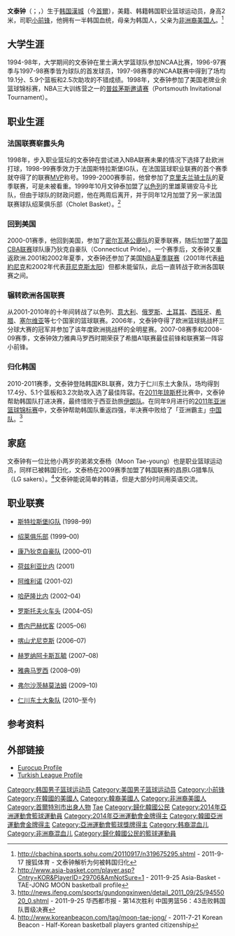 {{Link style|time=2015-12-11T09:12:20+00:00}}
{{篮球运动员
|name = 文泰钟<br />문태종<br />Jarod Cameron Stevenson
|image = Moon Tae-Jong (Jarod Stevenson).jpeg
|nickname = 
|height = 2.00米
|weight = 96公斤（211磅）
|team = [[:en:Incheon_ET_Land_Elephants|仁川东土大象队]]
|position = [[小前锋|小前锋]] 
|birth_date = {{birth date and age|1975|11|1}}
|birth_place = {{ROK-1972|short=yes}}[[漢城特別市|漢城特別市]]
|death_date = 
|death_place = 
|high_school = 
|college = 美国里士满大学
|nationality ={{USA}}（1975－2011）<br />{{ROK}}（2011－）
|draft = 
|draft_team = 
|draft_year = 
|career_start = 1998年
|career_end =
| former_teams = 
|awards = 
}}
{{Infobox Korean name|
title=文泰钟|
hangul=문태종|
hanja=文泰鍾|
rr={{lang|la|Moon Tae-jong}}|
mr={{lang|la|}}|
}}

'''文泰钟'''（{{lang-ko|문태종|Moon Tae-jong}}；{{lang-en|Jarod Cameron Stevenson}}，{{bd|1975年|11月1日|catIdx=Moon}}）生于[[韩国|韩国]][[漢城|漢城]]（今[[首爾|首爾]]），美籍、韩籍韩国职业篮球运动员，身高2米，司职[[小前锋|小前锋]]，他拥有一半韩国血统，母亲为韩国人，父亲为[[非洲裔美国人|非洲裔美国人]]。<ref>http://cbachina.sports.sohu.com/20110917/n319675295.shtml {{Wayback|url=http://cbachina.sports.sohu.com/20110917/n319675295.shtml |date=20141010232105 }} - 2011-9-17 搜狐体育 - 文泰钟解析为何被韩国归化</ref>

==大学生涯==
1994-98年，大学期间的文泰钟在里士满大学篮球队参加NCAA比赛，1996-97赛季与1997-98赛季皆为球队的首发球员，1997-98赛季的NCAA联赛中得到了场均19.1分、5.9个篮板和2.5次助攻的不错成绩。1998年，文泰钟参加了美国老牌业余篮球锦标赛，NBA三大训练营之一的[[普兹茅斯邀请赛|普兹茅斯邀请赛]]（Portsmouth Invitational Tournament）。

==职业生涯==
===法国联赛崭露头角===
1998年，步入职业篮坛的文泰钟在尝试进入NBA联赛未果的情况下选择了赴欧洲打球，1998-99赛季效力于法国斯特拉斯堡IG队，在法国篮球职业联赛的首个赛季就夺得了的联赛[[MVP|MVP]]称号。1999-2000赛季前，他曾参加了[[克里夫兰骑士队|克里夫兰骑士队]]的夏季联赛，可是未被看重。1999年10月文钟泰加盟了[[以色列|以色列]]的里雄莱锡安马卡比队，但由于球队的财政问题，他在两周后离开，并于同年12月加盟了另一家法国联赛球队绍莱俱乐部（Cholet Basket）。<ref>http://www.asia-basket.com/player.asp?Cntry=KOR&PlayerID=29706&AmNotSure=1 - 2011-9-25 Asia-Basket - TAE-JONG MOON basketball profile</ref>
===回到美国===
2000-01赛季，他回到美国，参加了[[密尔瓦基公鹿队|密尔瓦基公鹿队]]的夏季联赛，随后加盟了[[大陆篮球协会|美国CBA联赛]]球队康乃狄克自豪队（Connecticut Pride）。一个赛季后，文泰钟又重返欧洲.2001和2002年夏季，文泰钟还参加了美国[[NBA夏季联赛|NBA夏季联赛]]（2001年代表[[紐約尼克|紐約尼克]]和2002年代表[[菲尼克斯太阳|菲尼克斯太阳]]）但都未能留队，此后一直转战于欧洲各国联赛之间。

===辗转欧洲各国联赛===
从2001-2010年的十年间转战了以色列、[[意大利|意大利]]、[[俄罗斯|俄罗斯]]、[[土耳其|土耳其]]、[[西班牙|西班牙]]、[[希腊|希腊]]、[[塞尔维亚|塞尔维亚]]等七个国家的篮球联赛。2006年，文泰钟夺得了欧洲篮球挑战杯三分球大赛的冠军并参加了该年度欧洲挑战杯的全明星赛。2007-08赛季和2008-09赛季，文泰钟效力雅典马罗西时期荣获了希腊A1联赛最佳前锋和联赛第一阵容小前锋。
===归化韩国===
2010-2011赛季，文泰钟登陆韩国KBL联赛，效力于仁川东土大象队，场均得到17.4分、5.1个篮板和3.2次助攻入选了最佳阵容。在[[第三十三屆威廉·瓊斯盃國際籃球邀請賽|2011年琼斯杯]]比赛中，文泰钟帮助韩国队打进决赛，最终惜败于西亚劲旅[[伊朗国家男子篮球队|伊朗队]]。在同年9月进行的[[2011年亚洲篮球锦标赛|2011年亚洲篮球锦标赛]]中，文泰钟帮助韩国队重返四强，半决赛中败给了「亚洲霸主」[[中国国家男子篮球队|中国队]]。<ref>http://news.ifeng.com/sports/gundongxinwen/detail_2011_09/25/9455020_0.shtml - 2011-9-25 华西都市报 - 第14次胜利 中国男篮56：43击败韩国队晋级决赛</ref>

==家庭==
文泰钟有一位比他小两岁的弟弟文泰杨（Moon Tae-young）也是职业篮球运动员，同样已被韩国归化，文泰杨在2009赛季加盟了韩国联赛的昌原LG猎隼队（LG sakers）。<ref>http://www.koreanbeacon.com/tag/moon-tae-jong/{{dead link|date=2018年3月 |bot=InternetArchiveBot |fix-attempted=yes }} - 2011-7-21 Korean Beacon - Half-Korean basketball players granted citizenship</ref>文泰钟能说简单的韩语，但是大部分时间用英语交流。
 
==职业联赛==
* {{flagicon|FRA}} [[:en:Strasbourg_IG|斯特拉斯堡IG队]] (1998–99)
* {{flagicon|FRA}} [[:en:Cholet_Basket|绍莱俱乐部]] (1999–00)
* {{flagicon|USA}} [[:en:Connecticut_Pride|康乃狄克自豪队]] (2000–01)
* {{flagicon|ISR}} [[:en:Bnei_Herzliya|荷兹利亚比内]] (2001)
* {{flagicon|ITA}} [[:en:S.S._Felice_Scandone|阿维利诺]] (2001-02)
* {{flagicon|ISR}} [[:en:Bnei_HaSharon|哈萨隆比内]] (2002–04)
* {{flagicon|RUS}} [[:en:Lokomotiv_Rostov|罗斯托夫火车头]] (2004–05)
* {{flagicon|TUR}} [[:en:Fenerbahçe_Ülker|费内巴赫优客]] (2005–06)
* {{flagicon|RUS}} [[:en:Unics_Kazan|喀山尤尼克斯]] (2006–07)
* {{flagicon|ESP}} [[:en:CB_Girona|赫罗纳阿卡斯瓦毓]] (2007–08)
* {{flagicon|GRE}} [[:en:Maroussi_BC|雅典马罗西]] (2008–09)
* {{flagicon|SER}} [[:en:KK_Hemofarm|弗尔沙茨赫莫法姆]] (2009–10)
* {{flagicon|KOR}} [[:en:Incheon_ET_Land_Elephants|仁川东土大象队]] (2010–至今)

==参考资料==
{{reflist}}

==外部链接==
*[http://www.eurocupbasketball.com/ulebcup/home/on-court/players/showplayer?clubcode=mar&pcode=LSE Eurocup Profile] {{Wayback|url=http://www.eurocupbasketball.com/ulebcup/home/on-court/players/showplayer?clubcode=mar&pcode=LSE |date=20111004150025 }}
*[http://www.tblstat.net/pd.asp?p=803 Turkish League Profile] {{Wayback|url=http://www.tblstat.net/pd.asp?p=803 |date=20171015022740 }}

{{DEFAULTSORT:Moon}}
[[Category:韩国男子篮球运动员|Category:韩国男子篮球运动员]]
[[Category:美国男子篮球运动员|Category:美国男子篮球运动员]]
[[Category:小前锋|Category:小前锋]]
[[Category:在韓國的美國人|Category:在韓國的美國人]]
[[Category:韓裔美國人|Category:韓裔美國人]]
[[Category:非洲裔美國人|Category:非洲裔美國人]]
[[Category:首爾特別市出身人物|Category:首爾特別市出身人物]]
[[Category:文姓|Tae]]
[[Category:歸化韓國公民|Category:歸化韓國公民]]
[[Category:2014年亞洲運動會籃球運動員|Category:2014年亞洲運動會籃球運動員]]
[[Category:2014年亞洲運動會金牌得主|Category:2014年亞洲運動會金牌得主]]
[[Category:韓國亞洲運動會金牌得主|Category:韓國亞洲運動會金牌得主]]
[[Category:亞洲運動會籃球獎牌得主|Category:亞洲運動會籃球獎牌得主]]
[[Category:韩裔混血儿|Category:韩裔混血儿]]
[[Category:非洲裔混血儿|Category:非洲裔混血儿]]
[[Category:歸化韓國公民的籃球運動員|Category:歸化韓國公民的籃球運動員]]